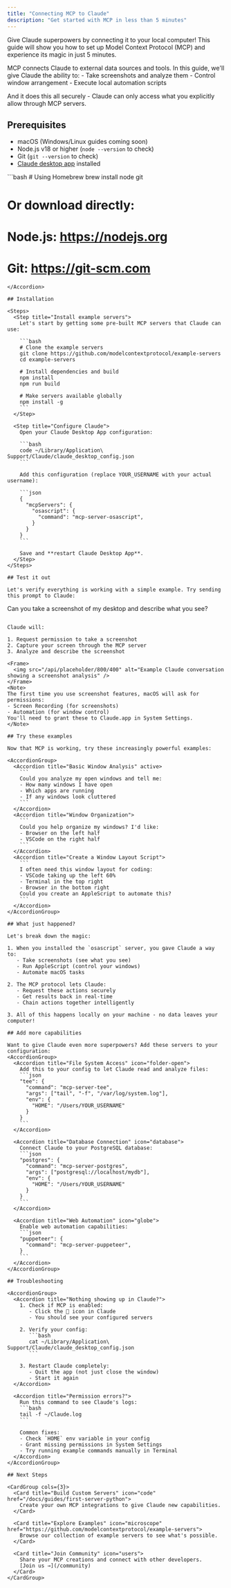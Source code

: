 ```yaml
---
title: "Connecting MCP to Claude"
description: "Get started with MCP in less than 5 minutes"
---
```


Give Claude superpowers by connecting it to your local computer! This guide will show you how to set up Model Context Protocol (MCP) and experience its magic in just 5 minutes.

<Note>
MCP connects Claude to external data sources and tools. In this guide, we'll give Claude the ability to:
- Take screenshots and analyze them
- Control window arrangement
- Execute local automation scripts

And it does this all securely - Claude can only access what you explicitly allow through MCP servers.
</Note>

## Prerequisites

- macOS (Windows/Linux guides coming soon)
- Node.js v18 or higher (`node --version` to check)
- Git (`git --version` to check)
- [Claude desktop app](https://claude.ai/download) installed

<Accordion title="Need to install the prerequisites?">
```bash
# Using Homebrew
brew install node git

# Or download directly:
# Node.js: https://nodejs.org
# Git: https://git-scm.com
```
</Accordion>

## Installation

<Steps>
  <Step title="Install example servers">
    Let's start by getting some pre-built MCP servers that Claude can use:

    ```bash
    # Clone the example servers
    git clone https://github.com/modelcontextprotocol/example-servers
    cd example-servers
    
    # Install dependencies and build
    npm install
    npm run build
    
    # Make servers available globally
    npm install -g
    ```
  </Step>

  <Step title="Configure Claude">
    Open your Claude Desktop App configuration:

    ```bash
    code ~/Library/Application\ Support/Claude/claude_desktop_config.json
    ```

    Add this configuration (replace YOUR_USERNAME with your actual username):

    ```json
    {
      "mcpServers": {
        "osascript": {
          "command": "mcp-server-osascript",
        }
      }
    }
    ```

    Save and **restart Claude Desktop App**.
  </Step>
</Steps>

## Test it out

Let's verify everything is working with a simple example. Try sending this prompt to Claude:

```
Can you take a screenshot of my desktop and describe what you see?
```

Claude will:

1. Request permission to take a screenshot
2. Capture your screen through the MCP server
3. Analyze and describe the screenshot

<Frame>
  <img src="/api/placeholder/800/400" alt="Example Claude conversation showing a screenshot analysis" />
</Frame>
<Note>
The first time you use screenshot features, macOS will ask for permissions:
- Screen Recording (for screenshots)
- Automation (for window control)
You'll need to grant these to Claude.app in System Settings.
</Note>

## Try these examples

Now that MCP is working, try these increasingly powerful examples:

<AccordionGroup>
  <Accordion title="Basic Window Analysis" active>
    ```
    Could you analyze my open windows and tell me:
    - How many windows I have open
    - Which apps are running
    - If any windows look cluttered
    ```
  </Accordion>
  <Accordion title="Window Organization">
    ```
    Could you help organize my windows? I'd like:
    - Browser on the left half
    - VSCode on the right half
    ```
  </Accordion>
  <Accordion title="Create a Window Layout Script">
    ```
    I often need this window layout for coding:
    - VSCode taking up the left 60%
    - Terminal in the top right
    - Browser in the bottom right
    Could you create an AppleScript to automate this?
    ```
  </Accordion>
</AccordionGroup>

## What just happened?

Let's break down the magic:

1. When you installed the `osascript` server, you gave Claude a way to:
   - Take screenshots (see what you see)
   - Run AppleScript (control your windows)
   - Automate macOS tasks

2. The MCP protocol lets Claude:
   - Request these actions securely
   - Get results back in real-time
   - Chain actions together intelligently

3. All of this happens locally on your machine - no data leaves your computer!

## Add more capabilities

Want to give Claude even more superpowers? Add these servers to your configuration:
<AccordionGroup>
  <Accordion title="File System Access" icon="folder-open">
    Add this to your config to let Claude read and analyze files:
    ```json
    "tee": {
      "command": "mcp-server-tee",
      "args": ["tail", "-f", "/var/log/system.log"],
      "env": {
        "HOME": "/Users/YOUR_USERNAME"
      }
    }
    ```
  </Accordion>
  
  <Accordion title="Database Connection" icon="database">
    Connect Claude to your PostgreSQL database:
    ```json
    "postgres": {
      "command": "mcp-server-postgres",
      "args": ["postgresql://localhost/mydb"],
      "env": {
        "HOME": "/Users/YOUR_USERNAME"
      }
    }
    ```
  </Accordion>
  
  <Accordion title="Web Automation" icon="globe">
    Enable web automation capabilities:
    ```json
    "puppeteer": {
      "command": "mcp-server-puppeteer",
    }
    ```
  </Accordion>
</AccordionGroup>

## Troubleshooting

<AccordionGroup>
  <Accordion title="Nothing showing up in Claude?">
    1. Check if MCP is enabled:
       - Click the 🔌 icon in Claude
       - You should see your configured servers
    
    2. Verify your config:
       ```bash
       cat ~/Library/Application\ Support/Claude/claude_desktop_config.json
       ```
    
    3. Restart Claude completely:
       - Quit the app (not just close the window)
       - Start it again
  </Accordion>

  <Accordion title="Permission errors?">
    Run this command to see Claude's logs:
    ```bash
    tail -f ~/Claude.log
    ```
    
    Common fixes:
    - Check `HOME` env variable in your config
    - Grant missing permissions in System Settings
    - Try running example commands manually in Terminal
  </Accordion>
</AccordionGroup>

## Next Steps

<CardGroup cols={3}>
  <Card title="Build Custom Servers" icon="code" href="/docs/guides/first-server-python">
    Create your own MCP integrations to give Claude new capabilities.
  </Card>
  
  <Card title="Explore Examples" icon="microscope" href="https://github.com/modelcontextprotocol/example-servers">
    Browse our collection of example servers to see what's possible.
  </Card>
  
  <Card title="Join Community" icon="users">
    Share your MCP creations and connect with other developers.
    [Join us →](/community)
  </Card>
</CardGroup>
